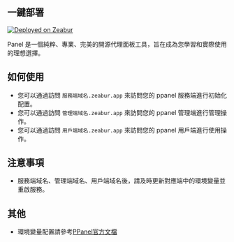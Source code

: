## 一鍵部署

[![Deployed on Zeabur](https://zeabur.com/deployed-on-zeabur-dark.svg)](https://zeabur.com?referralCode=PPanelGroup&utm_source=PPanelGroup&utm_campaign=oss)

Panel 是一個純粹、專業、完美的開源代理面板工具，旨在成為您學習和實際使用的理想選擇。

## 如何使用

- 您可以通過訪問 `服務端域名.zeabur.app` 來訪問您的 ppanel 服務端進行初始化配置。
- 您可以通過訪問 `管理端域名.zeabur.app` 來訪問您的 ppanel 管理端進行管理操作。
- 您可以通過訪問 `用戶端域名.zeabur.app` 來訪問您的 ppanel 用戶端進行使用操作。

## 注意事項

- 服務端域名、管理端域名、用戶端域名後，請及時更新對應端中的環境變量並重啟服務。

## 其他

- 環境變量配置請參考[PPanel官方文檔](https://ppanel.dev/)


<Giscus />
